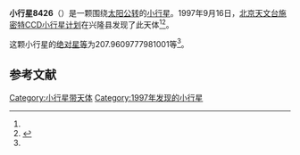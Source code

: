 {{Infobox planet
| bgcolour = #FFFFC0
| name = 8426
| symbol = 
| image = 
| caption = 
| discovery = yes
| discovery_ref = 
| discoverer = [[北京天文台施密特CCD小行星计划|北京天文台施密特CCD小行星计划]]
| discovery_site = [[兴隆县|兴隆县]] 
| discovered = 1997年9月16日
| designations = yes
| mp_name = 
| named_after = 
| alt_names = 1997 ST/ 1980 WD4 / 1995 BO4
| mp_category = [[主带小行星|主带小行星]]
| orbit_ref = <ref name="a">[http://ssd.jpl.nasa.gov/sbdb.cgi?sstr=8426 8426] {{Wayback|url=http://ssd.jpl.nasa.gov/sbdb.cgi?sstr=8426 |date=20210825064634 }}，小行星數據庫瀏覽器（JPL Small-Body Database Browser）－[[美国国家航空航天局|美国国家航空航天局]]喷气推进实验室</ref>
| epoch = 2456400.5 (2013年4月18日更新)
| aphelion = {{convert|2.43099312335761|AU|km|3|abbr=on|lk=out}}
| perihelion = {{convert|2.107138838461922|AU|km|3|abbr=on}}
| semimajor = {{convert|2.269065980909766|AU|km|3|abbr=on}}
| eccentricity = 0.071362906
| period = 1248.444136 [[日|日]]<br />3.42[[儒略年|儒略年]]
| avg_speed = 
| inclination = 3.400361177732187
| asc_node = 210.5346930535184
| mean_anomaly = 
| arg_peri = 207.9609777981001
| satellites = 
| physical_characteristics = yes
| dimensions = 
| mass = 
| density = 
| surface_grav = 
| escape_velocity = 
| sidereal_day = 
| axial_tilt = 
| pole_ecliptic_lat = 
| pole_ecliptic_lon = 
| albedo = 
| temperatures= 
| temp_name1 = 
| mean_temp_1 = 
| max_temp_1 = 
| temp_name2 = 
| max_temp_2 = 
| spectral_type = 
| abs_magnitude = 207.9609777981001
}}

'''小行星8426'''（{{lang-en|8426}}）是一颗围绕[[太阳|太阳]][[公转|公转]]的[[小行星|小行星]]。1997年9月16日，[[北京天文台施密特CCD小行星计划|北京天文台施密特CCD小行星计划]]在兴隆县发现了此天体<ref name="a" /><ref>{{cite news|title=小行星列表|url=http://cfa-www.harvard.edu/iau/lists/NumberedMPs.txt|accessdate=2013-07-08|newspaper=哈佛大学|archive-date=2008-05-17|archive-url=https://web.archive.org/web/20080517010638/http://cfa-www.harvard.edu/iau/lists/NumberedMPs.txt|dead-url=no}}</ref>。

这颗小行星的[[绝对星等|绝对星等]]为207.9609777981001等<ref name="a" />。

==参考文献==
{{reflist}}
{{Minor Planet Number|[[小行星8425|小行星8425]]|[[小行星8427|小行星8427]]}}

{{小天体}}

[[Category:小行星带天体|Category:小行星带天体]]
[[Category:1997年发现的小行星|Category:1997年发现的小行星]]

{{asteroid-stub}}